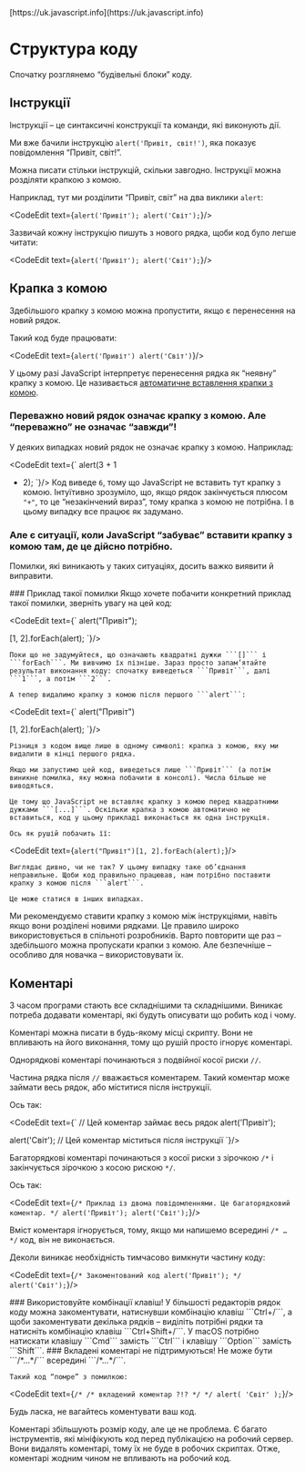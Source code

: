 
<InfoPage>
	[https://uk.javascript.info](https://uk.javascript.info)
</InfoPage>

# Структура коду

Спочатку розглянемо “будівельні блоки” коду.

## Інструкції

Інструкції – це синтаксичні конструкції та команди, які виконують дії.

Ми вже бачили інструкцію ```alert('Привіт, світ!')```, яка показує повідомлення “Привіт, світ!”.

Можна писати стільки інструкцій, скільки завгодно. Інструкції можна розділяти крапкою з комою.

Наприклад, тут ми розділити “Привіт, світ” на два виклики ```alert```:

<CodeEdit text={`
alert('Привіт'); alert('Світ');
`}/>

Зазвичай кожну інструкцію пишуть з нового рядка, щоби код було легше читати:

<CodeEdit text={`
alert('Привіт');
alert('Світ');
`}/>

## Крапка з комою

Здебільшого крапку з комою можна пропустити, якщо є перенесення на новий рядок.

Такий код буде працювати:

<CodeEdit text={`
alert('Привіт')
alert('Світ')
`}/>

У цьому разі JavaScript інтерпретує перенесення рядка як “неявну” крапку з комою. Це називається [автоматичне вставлення крапки з комою](https://tc39.es/ecma262/#sec-automatic-semicolon-insertion).

### Переважно новий рядок означає крапку з комою. Але “переважно” не означає “завжди”!

У деяких випадках новий рядок не означає крапку з комою. Наприклад:

<CodeEdit text={`
alert(3 +
1
+ 2);
`}/>
Код виведе ```6```, тому що JavaScript не вставить тут крапку з комою. Інтуїтивно зрозуміло, що, якщо рядок закінчується плюсом ```"+"```, то це “незакінчений вираз”, тому крапка з комою не потрібна. І в цьому випадку все працює як задумано.

### Але є ситуації, коли JavaScript “забуває” вставити крапку з комою там, де це дійсно потрібно.

Помилки, які виникають у таких ситуаціях, досить важко виявити й виправити.

<Alert severity="info" variant="outlined">
	### Приклад такої помилки
	Якщо хочете побачити конкретний приклад такої помилки, зверніть увагу на цей код:

<CodeEdit text={`
alert("Привіт");

[1, 2].forEach(alert);
`}/>

	Поки що не задумуйтеся, що означають квадратні дужки ```[]``` і ```forEach```. Ми вивчимо їх пізніше. Зараз просто запам’ятайте результат виконання коду: спочатку виведеться ```Привіт```, далі ```1```, а потім ```2```.

	А тепер видалимо крапку з комою після першого ```alert```:

<CodeEdit text={`
alert("Привіт")

[1, 2].forEach(alert);
`}/>

	Різниця з кодом вище лише в одному символі: крапка з комою, яку ми видалити в кінці першого рядка.

	Якщо ми запустимо цей код, виведеться лише ```Привіт``` (а потім виникне помилка, яку можна побачити в консолі). Числа більше не виводяться.

	Це тому що JavaScript не вставляє крапку з комою перед квадратними дужками ```[...]```. Оскільки крапка з комою автоматично не вставиться, код у цьому прикладі виконається як одна інструкція.

	Ось як рушій побачить її:

<CodeEdit text={`
alert("Привіт")[1, 2].forEach(alert);
`}/>

	Виглядає дивно, чи не так? У цьому випадку таке об’єднання неправильне. Щоби код правильно працював, нам потрібно поставити крапку з комою після ```alert```.

	Це може статися в інших випадках.
</Alert>

Ми рекомендуємо ставити крапку з комою між інструкціями, навіть якщо вони розділені новими рядками. Це правило широко використовується в спільноті розробників. Варто повторити ще раз – здебільшого можна пропускати крапки з комою. Але безпечніше – особливо для новачка – використовувати їх.

## Коментарі

З часом програми стають все складнішими та складнішими. Виникає потреба додавати коментарі, які будуть описувати що робить код і чому.

Коментарі можна писати в будь-якому місці скрипту. Вони не впливають на його виконання, тому що рушій просто ігнорує коментарі.

Однорядкові коментарі починаються з подвійної косої риски ```//```.

Частина рядка після ```//``` вважається коментарем. Такий коментар може займати весь рядок, або міститися після інструкції.

Ось так:

<CodeEdit text={`
// Цей коментар займає весь рядок
alert('Привіт');

alert('Світ'); // Цей коментар міститься після інструкції
`}/>

Багаторядкові коментарі починаються з косої риски з зірочкою ```/*``` і закінчується зірочкою з косою рискою ```*/```.

Ось так:

<CodeEdit text={`
/* Приклад із двома повідомленнями.
   Це багаторядковий коментар.
*/
alert('Привіт');
alert('Світ');
`}/>

Вміст коментаря ігнорується, тому, якщо ми напишемо всередині ```/* … */``` код, він не виконається.

Деколи виникає необхідність тимчасово вимкнути частину коду:

<CodeEdit text={`
/* Закоментований код
alert('Привіт');
*/
alert('Світ');
`}/>

<Alert severity="info" variant="outlined">
	### Використовуйте комбінації клавіш!
	У більшості редакторів рядок коду можна закоментувати, натиснувши комбінацію клавіш ```Ctrl+/```, а щоби закоментувати декілька рядків – виділіть потрібні рядки та натисніть комбінацію клавіш ```Ctrl+Shift+/```. У macOS потрібно натискати клавішу ```Cmd``` замість ```Ctrl``` і клавішу ```Option``` замість ```Shift```.
</Alert>

<Alert severity="warning" variant="outlined">
	### Вкладені коментарі не підтримуються!
	Не може бути ```/*...*/``` всередині ```/*...*/```.

	Такий код “помре” з помилкою:

<CodeEdit text={`
/*
  /* вкладений коментар ?!? */
*/
alert( 'Світ' );
`}/>
</Alert>

Будь ласка, не вагайтесь коментувати ваш код.

Коментарі збільшують розмір коду, але це не проблема. Є багато інструментів, які мініфікують код перед публікацією на робочий сервер. Вони видалять коментарі, тому їх не буде в робочих скриптах. Отже, коментарі жодним чином не впливають на робочий код.
